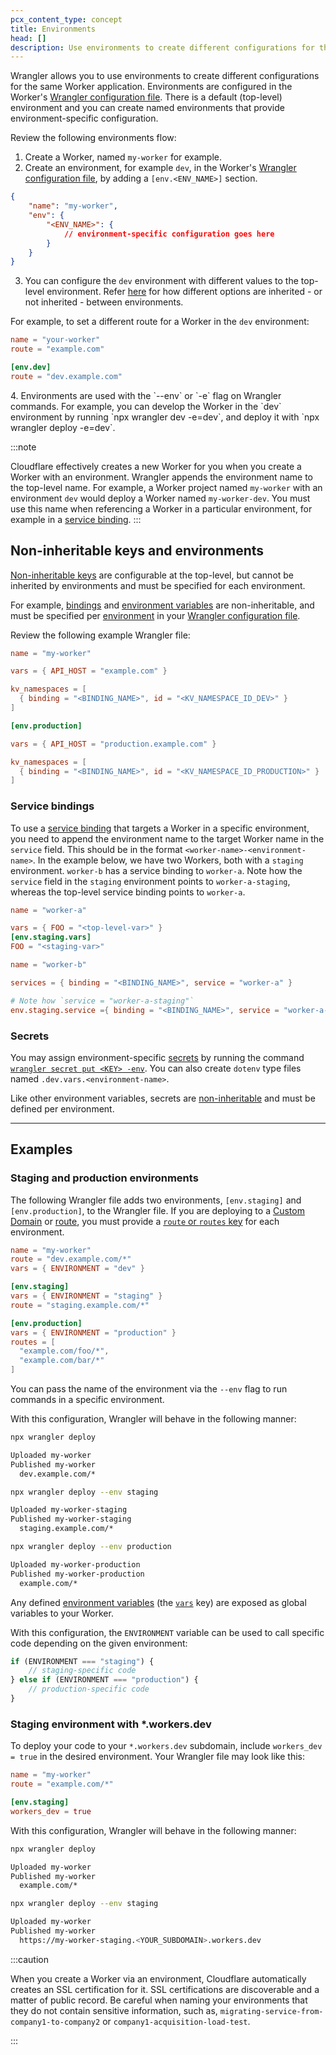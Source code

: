 ```yaml
---
pcx_content_type: concept
title: Environments
head: []
description: Use environments to create different configurations for the same Worker application.
---
```



Wrangler allows you to use environments to create different configurations for the same Worker application. Environments are configured in the Worker's [Wrangler configuration file](/workers/wrangler/configuration/).
There is a default (top-level) environment and you can create named environments that provide environment-specific configuration.

Review the following environments flow:

1. Create a Worker, named `my-worker` for example.
2. Create an environment, for example `dev`, in the Worker's [Wrangler configuration file](/workers/wrangler/configuration/), by adding a `[env.<ENV_NAME>]` section.

<WranglerConfig>

```json
{
	"name": "my-worker",
	"env": {
		"<ENV_NAME>": {
			// environment-specific configuration goes here
		}
	}
}
```

</WranglerConfig>

3. You can configure the `dev` environment with different values to the top-level environment. Refer [here](/workers/wrangler/configuration/#environments) for how different options are inherited - or not inherited - between environments.

For example, to set a different route for a Worker in the `dev` environment:

<WranglerConfig>

```toml
name = "your-worker"
route = "example.com"

[env.dev]
route = "dev.example.com"
```

</WranglerConfig>
4. Environments are used with the `--env` or `-e` flag on Wrangler commands. For example, you can develop the Worker in the `dev` environment by running `npx wrangler dev -e=dev`, and deploy it with `npx wrangler deploy -e=dev`.

:::note

Cloudflare effectively creates a new Worker for you when you create a Worker with an environment. Wrangler appends the environment name to the top-level name. For example, a Worker project named `my-worker` with an environment `dev` would deploy a Worker named `my-worker-dev`. You must use this name when referencing a Worker in a particular environment, for example in a [service binding](/workers/wrangler/configuration/#service-bindings).
:::

## Non-inheritable keys and environments

[Non-inheritable keys](/workers/wrangler/configuration/#non-inheritable-keys) are configurable at the top-level, but cannot be inherited by environments and must be specified for each environment.

For example, [bindings](/workers/runtime-apis/bindings/) and [environment variables](/workers/configuration/environment-variables/) are non-inheritable, and must be specified per [environment](/workers/wrangler/environments/) in your [Wrangler configuration file](/workers/wrangler/configuration/).

Review the following example Wrangler file:

<WranglerConfig>

```toml
name = "my-worker"

vars = { API_HOST = "example.com" }

kv_namespaces = [
  { binding = "<BINDING_NAME>", id = "<KV_NAMESPACE_ID_DEV>" }
]

[env.production]

vars = { API_HOST = "production.example.com" }

kv_namespaces = [
  { binding = "<BINDING_NAME>", id = "<KV_NAMESPACE_ID_PRODUCTION>" }
]
```

</WranglerConfig>

### Service bindings

To use a [service binding](/workers/wrangler/configuration/#service-bindings) that targets a Worker in a specific environment, you need to append the environment name to the target Worker name in the `service` field. This should be in the format `<worker-name>-<environment-name>`.
In the example below, we have two Workers, both with a `staging` environment. `worker-b` has a service binding to `worker-a`. Note how the `service` field in the `staging` environment points to `worker-a-staging`, whereas the top-level service binding points to `worker-a`.

<WranglerConfig>

```toml
name = "worker-a"

vars = { FOO = "<top-level-var>" }
[env.staging.vars]
FOO = "<staging-var>"
```

</WranglerConfig>

<WranglerConfig>

```toml
name = "worker-b"

services = { binding = "<BINDING_NAME>", service = "worker-a" }

# Note how `service = "worker-a-staging"`
env.staging.service ={ binding = "<BINDING_NAME>", service = "worker-a-staging" }
```

</WranglerConfig>

### Secrets

You may assign environment-specific [secrets](/workers/configuration/secrets/) by running the command [`wrangler secret put <KEY> -env`](/workers/wrangler/commands/#put). You can also create `dotenv` type files named `.dev.vars.<environment-name>`.

Like other environment variables, secrets are [non-inheritable](/workers/wrangler/configuration/#non-inheritable-keys) and must be defined per environment.

---

## Examples

### Staging and production environments

The following Wrangler file adds two environments, `[env.staging]` and `[env.production]`, to the Wrangler file. If you are deploying to a [Custom Domain](/workers/configuration/routing/custom-domains/) or [route](/workers/configuration/routing/routes/), you must provide a [`route` or `routes` key](/workers/wrangler/configuration/) for each environment.

<WranglerConfig>

```toml
name = "my-worker"
route = "dev.example.com/*"
vars = { ENVIRONMENT = "dev" }

[env.staging]
vars = { ENVIRONMENT = "staging" }
route = "staging.example.com/*"

[env.production]
vars = { ENVIRONMENT = "production" }
routes = [
  "example.com/foo/*",
  "example.com/bar/*"
]
```

</WranglerConfig>

You can pass the name of the environment via the `--env` flag to run commands in a specific environment.

With this configuration, Wrangler will behave in the following manner:

```sh
npx wrangler deploy
```

```sh output
Uploaded my-worker
Published my-worker
  dev.example.com/*
```

```sh
npx wrangler deploy --env staging
```

```sh output
Uploaded my-worker-staging
Published my-worker-staging
  staging.example.com/*
```

```sh
npx wrangler deploy --env production
```

```sh output
Uploaded my-worker-production
Published my-worker-production
  example.com/*
```

Any defined [environment variables](/workers/configuration/environment-variables/) (the [`vars`](/workers/wrangler/configuration/) key) are exposed as global variables to your Worker.

With this configuration, the `ENVIRONMENT` variable can be used to call specific code depending on the given environment:

```js
if (ENVIRONMENT === "staging") {
	// staging-specific code
} else if (ENVIRONMENT === "production") {
	// production-specific code
}
```

### Staging environment with \*.workers.dev

To deploy your code to your `*.workers.dev` subdomain, include `workers_dev = true` in the desired environment. Your Wrangler file may look like this:

<WranglerConfig>

```toml
name = "my-worker"
route = "example.com/*"

[env.staging]
workers_dev = true
```

</WranglerConfig>

With this configuration, Wrangler will behave in the following manner:

```sh
npx wrangler deploy
```

```sh output
Uploaded my-worker
Published my-worker
  example.com/*
```

```sh
npx wrangler deploy --env staging
```

```sh output
Uploaded my-worker
Published my-worker
  https://my-worker-staging.<YOUR_SUBDOMAIN>.workers.dev
```

:::caution

When you create a Worker via an environment, Cloudflare automatically creates an SSL certification for it. SSL certifications are discoverable and a matter of public record. Be careful when naming your environments that they do not contain sensitive information, such as, `migrating-service-from-company1-to-company2` or `company1-acquisition-load-test`.

:::
